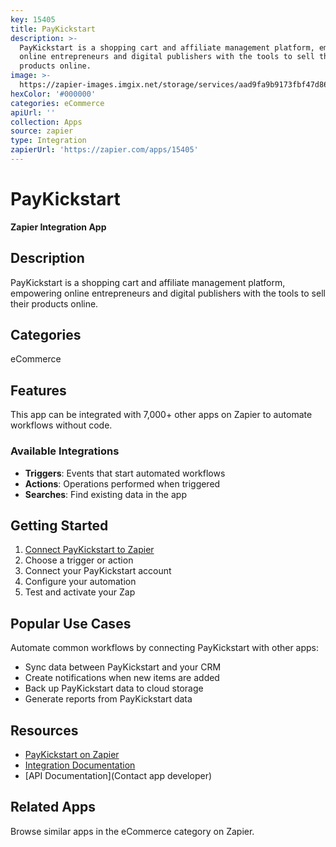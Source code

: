 ```yaml
---
key: 15405
title: PayKickstart
description: >-
  PayKickstart is a shopping cart and affiliate management platform, empowering
  online entrepreneurs and digital publishers with the tools to sell their
  products online.
image: >-
  https://zapier-images.imgix.net/storage/services/aad9fa9b9173fbf47d86323ce328edc4.png?auto=format%2Ccompress&ixlib=python-3.0.0&q=50
hexColor: '#000000'
categories: eCommerce
apiUrl: ''
collection: Apps
source: zapier
type: Integration
zapierUrl: 'https://zapier.com/apps/15405'
---
```

# PayKickstart

**Zapier Integration App**

## Description

PayKickstart is a shopping cart and affiliate management platform, empowering online entrepreneurs and digital publishers with the tools to sell their products online.

## Categories

eCommerce

## Features

This app can be integrated with 7,000+ other apps on Zapier to automate workflows without code.

### Available Integrations

- **Triggers**: Events that start automated workflows
- **Actions**: Operations performed when triggered
- **Searches**: Find existing data in the app

## Getting Started

1. [Connect PayKickstart to Zapier](https://zapier.com/apps/15405)
2. Choose a trigger or action
3. Connect your PayKickstart account
4. Configure your automation
5. Test and activate your Zap

## Popular Use Cases

Automate common workflows by connecting PayKickstart with other apps:

- Sync data between PayKickstart and your CRM
- Create notifications when new items are added
- Back up PayKickstart data to cloud storage
- Generate reports from PayKickstart data

## Resources

- [PayKickstart on Zapier](https://zapier.com/apps/15405)
- [Integration Documentation](https://zapier.com/apps/15405/integrations)
- [API Documentation](Contact app developer)

## Related Apps

Browse similar apps in the eCommerce category on Zapier.
